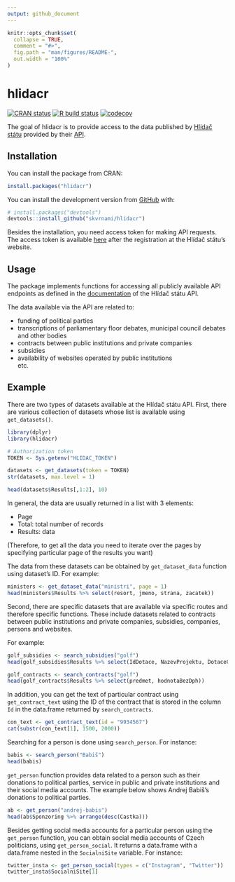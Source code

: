 ```yaml
---
output: github_document
---
```


<!-- README.md is generated from README.Rmd. Please edit that file -->

```r
knitr::opts_chunk$set(
  collapse = TRUE,
  comment = "#>",
  fig.path = "man/figures/README-",
  out.width = "100%"
)
```

# hlidacr

<!-- badges: start -->
[![CRAN status](https://www.r-pkg.org/badges/version/hlidacr)](https://CRAN.R-project.org/package=hlidacr)
[![R build status](https://github.com/skvrnami/hlidacr/workflows/R-CMD-check/badge.svg)](https://github.com/skvrnami/hlidacr/actions)
[![codecov](https://codecov.io/gh/skvrnami/hlidacr/branch/main/graph/badge.svg?token=FWP73F1DOL)](https://codecov.io/gh/skvrnami/hlidacr)
<!-- badges: end -->

The goal of hlidacr is to provide access to the data published by [Hlídač státu](https://www.hlidacstatu.cz/) provided by their [API](https://www.hlidacstatu.cz/api/v2/swagger/index). 

## Installation

You can install the package from CRAN:

``` r
install.packages("hlidacr")
```


You can install the development version from [GitHub](https://github.com/) with:

``` r
# install.packages("devtools")
devtools::install_github("skvrnami/hlidacr")
```

Besides the installation, you need access token for making API requests. 
The access token is available [here](https://www.hlidacstatu.cz/api/v1/Index) 
after the registration at the Hlídač státu's website. 

## Usage

The package implements functions for accessing all publicly available API endpoints
as defined in the [documentation](https://www.hlidacstatu.cz/api/v2/swagger/index)
of the Hlídač státu API. 

The data available via the API are related to:

- funding of political parties  
- transcriptions of parliamentary floor debates, municipal council debates and other bodies  
- contracts between public institutions and private companies  
- subsidies  
- availability of websites operated by public institutions  
etc.

## Example

There are two types of datasets available at the Hlídač státu API.
First, there are various collection of datasets whose list is available
using `get_datasets()`.

```r
library(dplyr)
library(hlidacr)

# Authorization token
TOKEN <- Sys.getenv("HLIDAC_TOKEN")

datasets <- get_datasets(token = TOKEN)
str(datasets, max.level = 1)

head(datasets$Results[,1:2], 10)
```

In general, the data are usually returned in a list with 3 elements:

- Page  
- Total: total number of records  
- Results: data  

(Therefore, to get all the data you need to iterate over the pages by specifying
particular page of the results you want)

The data from these datasets can be obtained by `get_dataset_data` function
using dataset's ID. 
For example:

```r
ministers <- get_dataset_data("ministri", page = 1)
head(ministers$Results %>% select(resort, jmeno, strana, zacatek))
```

Second, there are specific datasets that are available via specific routes
and therefore specific functions. These include datasets related to 
contracts between public institutions and private companies, subsidies, companies, 
persons and websites. 

For example:

```r
golf_subsidies <- search_subsidies("golf")
head(golf_subsidies$Results %>% select(IdDotace, NazevProjektu, DotaceCelkem))
```

```r
golf_contracts <- search_contracts("golf")
head(golf_contracts$Results %>% select(predmet, hodnotaBezDph))
```

In addition, you can get the text of particular contract using `get_contract_text`
using the ID of the contract that is stored in the column `Id` in the
data.frame returned by `search_contracts`.

```r
con_text <- get_contract_text(id = "9934567")
cat(substr(con_text[1], 1500, 2000))
```

Searching for a person is done using `search_person`. For instance:

```r
babis <- search_person("Babiš")
head(babis)
```

`get_person` function provides data related to a person such as their donations to 
political parties, service in public and private institutions and their social
media accounts. 
The example below shows Andrej Babiš's donations to political parties.

```r
ab <- get_person("andrej-babis")
head(ab$Sponzoring %>% arrange(desc(Castka)))
```

Besides getting social media accounts for a particular person using the 
`get_person` function, you can obtain social media accounts of Czech politicians, 
using `get_person_social`. 
It returns a data.frame with a data.frame nested in the `SocialniSite` variable.
For instance: 

```r
twitter_insta <- get_person_social(types = c("Instagram", "Twitter"))
twitter_insta$SocialniSite[1]
```

